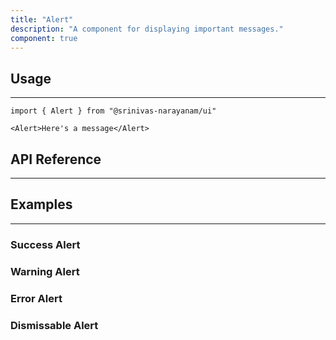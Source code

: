 ```yaml
---
title: "Alert"
description: "A component for displaying important messages."
component: true
---
```


<ComponentExample name="alert-demo" />

## Usage

---

```tsx
import { Alert } from "@srinivas-narayanam/ui"
```

```tsx
<Alert>Here's a message</Alert>
```

## API Reference

---

<ComponentReference mainComponent="Alert" />

## Examples

---

### Success Alert

<ComponentExample name="alert-success" />

### Warning Alert

<ComponentExample name="alert-warning" />

### Error Alert

<ComponentExample name="alert-error" />

### Dismissable Alert

<ComponentExample name="alert-dismissable" />